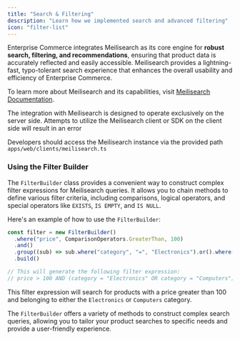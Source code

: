 ```yaml
---
title: "Search & Filtering"
description: "Learn how we implemented search and advanced filtering"
icon: "filter-list"
---
```


Enterprise Commerce integrates Meilisearch as its core engine for **robust search, filtering, and recommendations**, ensuring that product data is accurately reflected and easily accessible.
Meilisearch provides a lightning-fast, typo-tolerant search experience that enhances the overall usability and efficiency of Enterprise Commerce.

To learn more about Meilisearch and its capabilities, visit [Meilisearch Documentation](https://www.meilisearch.com/docs).

<Warning>
  The integration with Meilisearch is designed to operate exclusively on the server side. Attempts to utilize the Meilisearch client or SDK on the client side will result in an
  error
</Warning>

Developers should access the Meilisearch instance via the provided path `apps/web/clients/meilisearch.ts`

### Using the Filter Builder

The `FilterBuilder` class provides a convenient way to construct complex filter expressions for Meilisearch queries. It allows you to chain methods to define various filter criteria, including comparisons, logical operators, and special operators like `EXISTS`, `IS EMPTY`, and `IS NULL`.

Here's an example of how to use the `FilterBuilder`:

```typescript
const filter = new FilterBuilder()
  .where("price", ComparisonOperators.GreaterThan, 100)
  .and()
  .group((sub) => sub.where("category", "=", "Electronics").or().where("category", "=", "Computers"))
  .build()

// This will generate the following filter expression:
// price > 100 AND (category = "Electronics" OR category = "Computers")
```

This filter expression will search for products with a price greater than 100 and belonging to either the `Electronics` or `Computers` category.

The `FilterBuilder` offers a variety of methods to construct complex search queries, allowing you to tailor your product searches to specific needs and provide a user-friendly experience.
